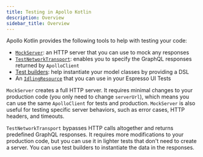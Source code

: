 ```yaml
---
title: Testing in Apollo Kotlin
description: Overview
sidebar_title: Overview
---
```


Apollo Kotlin provides the following tools to help with testing your code:

- [`MockServer`](./mocking-http-responses): an HTTP server that you can use to mock any responses
- [`TestNetworkTransport`](./mocking-graphql-responses): enables you to specify the GraphQL responses returned
  by `ApolloClient`
- [Test builders](./test-builders): help instantiate your model classes by providing a DSL
- An [`IdlingResource`](./ui-tests) that you can use in your Espresso UI Tests

`MockServer` creates a full HTTP server. It requires minimal changes to your production code (you only need to change `serverUrl`), which means you can use the same `ApolloClient` for tests and production. `MockServer` is also useful for testing specific server behaviors, such as error cases, HTTP headers, and timeouts.

`TestNetworkTransport` bypasses HTTP calls altogether and returns predefined GraphQL responses. It requires more modifications to your production code, but you can use it in lighter tests that don't need to create a server. You can use test builders to instantiate the data in the responses.
